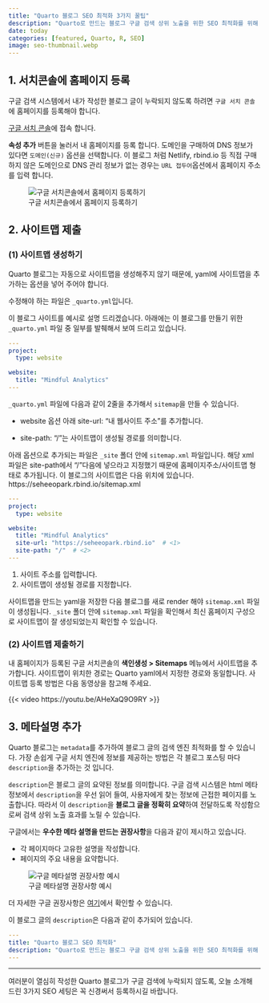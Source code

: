 ```yaml
---
title: "Quarto 블로그 SEO 최적화 3가지 꿀팁"
description: "Quarto로 만드는 블로그 구글 검색 상위 노출을 위한 SEO 최적화를 위해 서치콘솔 등록, 사이트맵 제출, 메타설명 추가 방법을 다룹니다."
date: today
categories: [featured, Quarto, R, SEO]
image: seo-thumbnail.webp
---
```


## 1. 서치콘솔에 홈페이지 등록

구글 검색 시스템에서 내가 작성한 블로그 글이 누락되지 않도록 하려면 `구글 서치 콘솔`에 홈페이지를 등록해야 합니다.

[구글 서치 콘솔](https://search.google.com/search-console)에 접속 합니다.

**속성 추가** 버튼을 눌러서 내 홈페이지를 등록 합니다. 도메인을 구매하여 DNS 정보가 있다면 `도메인(신규)` 옵션을 선택합니다. 이 블로그 처럼 Netlify, rbind.io 등 직접 구매하지 않은 도메인으로 DNS 관리 정보가 없는 경우는 `URL 접두어`옵션에서 홈페이지 주소를 입력 합니다.

![구글 서치콘솔에서 홈페이지 등록하기](search-console-URL-submit.png)

## 2. 사이트맵 제출

### (1) 사이트맵 생성하기

Quarto 블로그는 자동으로 사이트맵을 생성해주지 않기 때문에, yaml에 사이트맵을 추가하는 옵션을 넣어 주어야 합니다.

수정해야 하는 파일은 `_quarto.yml`입니다.

이 블로그 사이트를 예시로 설명 드리겠습니다. 아래에는 이 블로그를 만들기 위한 `_quarto.yml` 파일 중 일부를 발췌해서 보여 드리고 있습니다.

``` yaml
---
project:
  type: website

website:
  title: "Mindful Analytics"
---
```

`_quarto.yml` 파일에 다음과 같이 2줄을 추가해서 `sitemap`을 만들 수 있습니다.

-   website 옵션 아래 site-url: "내 웹사이트 주소"를 추가합니다.

-   site-path: "/"는 사이트맵이 생성될 경로를 의미합니다.

아래 옵션으로 추가되는 파일은 `_site` 폴더 안에 `sitemap.xml` 파일입니다. 해당 xml 파일은 site-path에서 "/"다음에 넣으라고 지정했기 때문에 홈페이지주소/사이트맵 형태로 추가됩니다. 이 블로그의 사이트맵은 다음 위치에 있습니다. https://seheeopark.rbind.io/sitemap.xml

``` yaml
---
project:
  type: website

website:
  title: "Mindful Analytics"
  site-url: "https://seheeopark.rbind.io"  # <1>
  site-path: "/"  # <2>
---
```

1.  사이트 주소를 입력합니다.
2.  사이트맵이 생성될 경로를 지정합니다.

사이트맵을 만드는 yaml을 저장한 다음 블로그를 새로 render 해야 `sitemap.xml` 파일이 생성됩니다. `_site` 폴더 안에 `sitemap.xml` 파일을 확인해서 최신 홈페이지 구성으로 사이트맵이 잘 생성되었는지 확인할 수 있습니다.

### (2) 사이트맵 제출하기

내 홈페이지가 등록된 구글 서치콘솔의 **색인생성 \> Sitemaps** 메뉴에서 사이트맵을 추가합니다. 사이트맵이 위치한 경로는 Quarto yaml에서 지정한 경로와 동일합니다. 사이트맵 등록 방법은 다음 동영상을 참고해 주세요.

{{< video https://youtu.be/AHeXaQ9O9RY >}}

## 3. 메타설명 추가

Quarto 블로그는 `metadata`를 추가하여 블로그 글의 검색 엔진 최적화를 할 수 있습니다. 가장 손쉽게 구글 서치 엔진에 정보를 제공하는 방법은 각 블로그 포스팅 마다 `description`을 추가하는 것 입니다.

`description`은 블로그 글의 요약된 정보를 의미합니다. 구글 검색 시스템은 html 메타정보에서 `description`을 우선 읽어 들여, 사용자에게 찾는 정보에 근접한 페이지를 노출합니다. 따라서 이 `description`을 **블로그 글을 정확히 요약**하여 전달하도록 작성함으로써 검색 상위 노출 효과를 노릴 수 있습니다.

구글에서는 **우수한 메타 설명을 만드는 권장사항**을 다음과 같이 제시하고 있습니다.

-   각 페이지마다 고유한 설명을 작성합니다.
-   페이지의 주요 내용을 요약합니다.

![구글 메타설명 권장사항 예시](구글_메타설명_권장사항.webp)

더 자세한 구글 권장사항은 [여기](https://developers.google.com/search/docs/appearance/snippet?hl=ko)에서 확인할 수 있습니다.

이 블로그 글의 `description`은 다음과 같이 추가되어 있습니다.

``` yaml
---
title: "Quarto 블로그 SEO 최적화"
description: "Quarto로 만드는 블로그 구글 검색 상위 노출을 위한 SEO 최적화를 위해 서치콘솔 등록, 사이트맵 제출, 메타설명 추가 방법을 다룹니다."
---
```

------------------------------------------------------------------------

여러분이 열심히 작성한 Quarto 블로그가 구글 검색에 누락되지 않도록, 오늘 소개해 드린 3가지 SEO 세팅은 꼭 신경써서 등록하시길 바랍니다.
